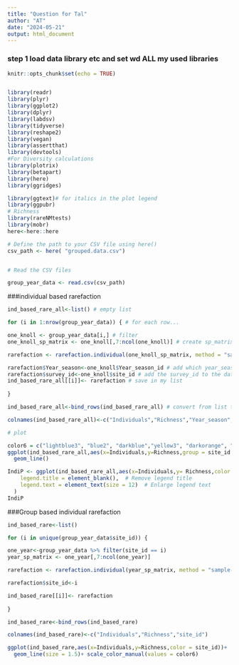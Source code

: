 ---
title: "Question for Tal"
author: "AT"
date: "2024-05-21"
output: html_document
---


### step 1 load data library etc and set wd ALL my used libraries


```{r setup, include=FALSE}
knitr::opts_chunk$set(echo = TRUE)


library(readr)
library(plyr)
library(ggplot2)
library(dplyr)
library(labdsv)
library(tidyverse)
library(reshape2)
library(vegan)
library(assertthat)
library(devtools)
#For Diversity calculations
library(plotrix)
library(betapart)
library(here)
library(ggridges)

library(ggtext)# for italics in the plot legend 
library(ggpubr) 
# Richness
library(rareNMtests)
library(mobr)
here<-here::here


```

```{r}
# Define the path to your CSV file using here()
csv_path <- here( "grouped.data.csv")


# Read the CSV files

group_year_data <- read.csv(csv_path)

```
###individual based rarefaction

```{r message=FALSE, warning=FALSE}

ind_based_rare_all<-list() # empty list

for (i in 1:nrow(group_year_data)) { # for each row...

one_knoll <- group_year_data[i,] # filter
one_knoll_sp_matrix <- one_knoll[,7:ncol(one_knoll)] # create sp_matrix 6 in the first species

rarefaction <- rarefaction.individual(one_knoll_sp_matrix, method = "sample-size", q = 0) # apply rarefaction function

rarefaction$Year_season<-one_knoll$Year_season_id # add which year_season to the data
rarefaction$survey_id<-one_knoll$site_id # add the survey_id to the data
ind_based_rare_all[[i]]<- rarefaction # save in my list
  
}

ind_based_rare_all<-bind_rows(ind_based_rare_all) # convert from list to data frame

colnames(ind_based_rare_all)<-c("Individuals","Richness","Year_season","site_id") # change columns names

# plot

color6 = c("lightblue3", "blue2", "darkblue","yellow3", "darkorange", "brown")
ggplot(ind_based_rare_all,aes(x=Individuals,y=Richness,group = site_id ,color = site_id))+
  geom_line()

IndiP <- ggplot(ind_based_rare_all,aes(x=Individuals,y= Richness,color = site_id))+geom_line(size = 1.2) + scale_color_manual(values = color6) +theme_classic() +theme(
    legend.title = element_blank(),  # Remove legend title
    legend.text = element_text(size = 12)  # Enlarge legend text
  ) 
IndiP
```

###Group based individual rarefaction

```{r}


ind_based_rare<-list()

for (i in unique(group_year_data$site_id)) {

one_year<-group_year_data %>% filter(site_id == i)
year_sp_matrix <- one_year[,7:ncol(one_year)]

rarefaction <- rarefaction.individual(year_sp_matrix, method = "sample-size", q = 0)

rarefaction$site_id<-i

ind_based_rare[[i]]<- rarefaction
  
}

ind_based_rare<-bind_rows(ind_based_rare)

colnames(ind_based_rare)<-c("Individuals","Richness","site_id")

ggplot(ind_based_rare,aes(x=Individuals,y=Richness,color = site_id))+
  geom_line(size = 1.5)+ scale_color_manual(values = color6)
```
